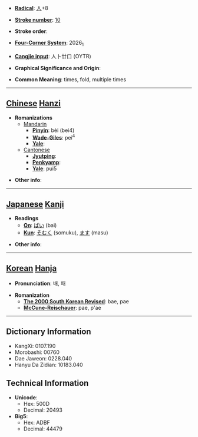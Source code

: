 * '''[[Wiktionary:Chinese radical index| Radical]]''': [[Wiktionary:Chinese radical index 人|人]]+8

* '''[[Wiktionary:Chinese total strokes index|Stroke number]]''': [[Wiktionary:Chinese total strokes index 10|10]]

* '''Stroke order''': 

* '''[[Wiktionary:Chinese four corner index|Four-Corner System]]''': 2026<sub>1</sub>

* '''[[Wiktionary:Chinese Cangjie index|Cangjie input]]''': 人卜廿口 (OYTR)

* '''Graphical Significance and Origin''': 

* '''Common Meaning''': times, fold, multiple times

----

== [[Chinese]] [[Hanzi]] ==

* '''Romanizations'''
** [[Mandarin]]
*** '''[[Pinyin]]''': bèi (bei4)
*** '''[[Wade-Giles]]''': pei<sup>4</sup>
*** '''[[Yale]]''': 
**[[Cantonese]]
***'''[[Jyutping]]''':
***'''[[Penkyamp]]''': 
***'''[[Yale]]''': pui5

* '''Other info''': 

----

== [[Japanese]] [[Kanji]] ==

* '''Readings'''
** '''[[On]]''': [[ばい]] (bai)
** '''[[Kun]]''': [[そむく]] (somuku), [[ます]] (masu)

* '''Other info''':  

----

== [[Korean]] [[Hanja]] ==

* '''Pronunciation''': 배, 패

* '''Romanization'''
** '''[[The 2000 South Korean Revised Romanization|The 2000 South Korean Revised]]''': bae, pae
** '''[[McCune-Reischauer]]''': pae, p'ae

----

== Dictionary Information ==

* KangXi: 0107.190
* Morobashi: 00760
* Dae Jaweon: 0228.040
* Hanyu Da Zidian: 10183.040

== Technical Information ==

* '''Unicode''':
** Hex: 500D
** Decimal: 20493
* '''Big5''':
** Hex: ADBF
** Decimal: 44479
